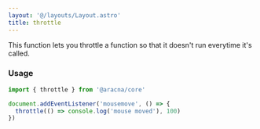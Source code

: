 ```yaml
---
layout: '@/layouts/Layout.astro'
title: throttle
---
```


This function lets you throttle a function so that it doesn't run everytime it's called.

### Usage

```ts
import { throttle } from '@aracna/core'

document.addEventListener('mousemove', () => {
  throttle(() => console.log('mouse moved'), 100)
})
```
